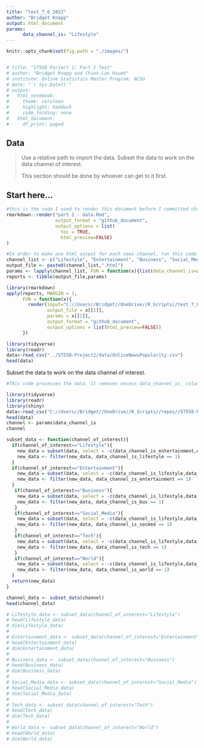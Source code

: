 ```yaml
---
title: "test_7_6_2022"
author: "Bridget Knapp"
output: html_document
params:
      data_channel_is: "Lifestyle"
---
```


```r
knitr::opts_chunk$set(fig.path = "./images/")


# title: "ST558 Porject 1: Part 2 Test"
# author: "Bridget Knapp and Chien-Lan Hsueh"
# institute: Online Statistics Master Program, NCSU
# date: "`r Sys.Date()`"
# output:
#   html_notebook:
#     theme: cerulean
#     highlight: haddock
#     code_folding: none
#   html_document:
#     df_print: paged

```


## Data

> Use a relative path to import the data. Subset the data to work on the data channel of interest.
>
> This section should be done by whoever can get to it first.


## Start here...

```r
#this is the code I used to render this document before I committed changes to the repository
rmarkdown::render("part 2 - data.Rmd",
                  output_format = "github_document",
                  output_options = list(
                    toc = TRUE,
                    html_preview=FALSE) 
)

```

```r
#In order to make one html output for each news channel, run this code in the console first
channel_list <- c("Lifestyle", "Entertainment", "Business", "Social_Media", "Tech", "World")
output_file <- paste0(channel_list,".html")
params <- lapply(channel_list, FUN = function(x){list(data_channel_is=x)})
reports <- tibble(output_file,params)

library(rmarkdown)
apply(reports, MARGIN = 1,
      FUN = function(x){
        render(input="C://Users//Bridget//OneDrive//R_Scripts//test_7_6_2022.Rmd",
               output_file = x[[1]],
               params = x[[2]],
               output_format = "github_document",
               output_options = list(html_preview=FALSE))
      })
```


```r
library(tidyverse)
library(readr)
data<-read_csv("../ST558-Project2/data/OnlineNewsPopularity.csv")
head(data)
```

Subset the data to work on the data channel of interest.

```r
#This code processes the data. It removes excess data_channel_is_ columns and filters the column we want so that it only includes values of 1. For example, if you want the "Lifestyle" data, this function will remove the other data channel columns (Entertainment, Business, Social Media, Tech, and World) and filter it so that it only includes data where data_channel_is_lifestyle == 1.

library(tidyverse)
library(readr)
library(shiny)
data<-read_csv("C://Users//Bridget//OneDrive//R_Scripts//repos//ST558-Project2//data//OnlineNewsPopularity.csv")
head(data)
channel <- params$data_channel_is
channel

subset_data <- function(channel_of_interest){
  if(channel_of_interest=="Lifestyle"){
    new_data = subset(data, select = -c(data_channel_is_entertainment,data_channel_is_bus,data_channel_is_socmed,data_channel_is_tech,data_channel_is_world))
    new_data <- filter(new_data, data_channel_is_lifestyle == 1)
  }
  if(channel_of_interest=="Entertainment"){
    new_data = subset(data, select = -c(data_channel_is_lifestyle,data_channel_is_bus,data_channel_is_socmed,data_channel_is_tech,data_channel_is_world) )
    new_data <- filter(new_data, data_channel_is_entertainment == 1)
  }
   if(channel_of_interest=="Business"){
    new_data = subset(data, select = -c(data_channel_is_lifestyle,data_channel_is_entertainment,data_channel_is_socmed,data_channel_is_tech,data_channel_is_world) )
    new_data <- filter(new_data, data_channel_is_bus == 1)
   }
   if(channel_of_interest=="Social_Media"){
    new_data = subset(data, select = -c(data_channel_is_lifestyle,data_channel_is_entertainment,data_channel_is_bus,data_channel_is_tech,data_channel_is_world) )
    new_data <- filter(new_data, data_channel_is_socmed == 1)
   }
   if(channel_of_interest=="Tech"){
    new_data = subset(data, select = -c(data_channel_is_lifestyle,data_channel_is_entertainment,data_channel_is_bus,data_channel_is_socmed,data_channel_is_world) )
    new_data <- filter(new_data, data_channel_is_tech == 1)
   }
   if(channel_of_interest=="World"){
    new_data = subset(data, select = -c(data_channel_is_lifestyle,data_channel_is_entertainment,data_channel_is_bus,data_channel_is_socmed,data_channel_is_tech) )
    new_data <- filter(new_data, data_channel_is_world == 1)
  }
  return(new_data)
}

channel_data <- subset_data(channel)
head(channel_data)

# Lifestyle_data <- subset_data(channel_of_interest="Lifestyle")
# head(Lifestyle_data)
# dim(Lifestyle_data)
# 
# Entertainment_data <- subset_data(channel_of_interest="Entertainment")
# head(Entertainment_data)
# dim(Entertainment_data)
# 
# Business_data <- subset_data(channel_of_interest="Business")
# head(Business_data)
# dim(Business_data)
# 
# Social_Media_data <- subset_data(channel_of_interest="Social_Media")
# head(Social_Media_data)
# dim(Social_Media_data)
# 
# Tech_data <- subset_data(channel_of_interest="Tech")
# head(Tech_data)
# dim(Tech_data)
# 
# World_data <- subset_data(channel_of_interest="World")
# head(World_data)
# dim(World_data)

```
